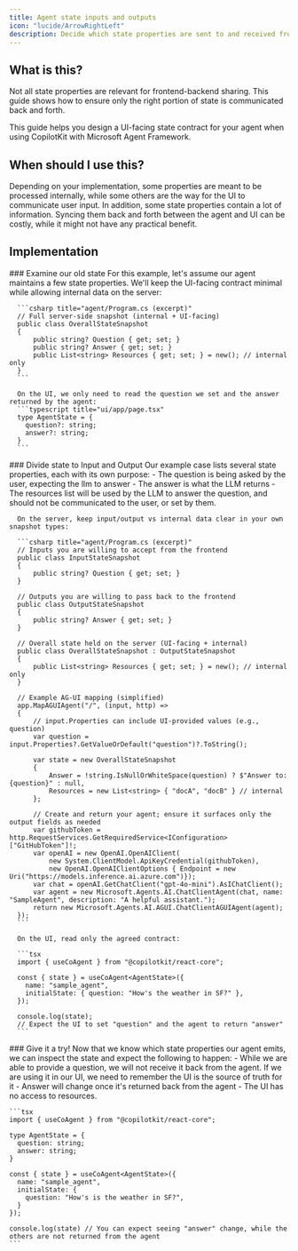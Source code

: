 ```yaml
---
title: Agent state inputs and outputs
icon: "lucide/ArrowRightLeft"
description: Decide which state properties are sent to and received from the frontend
---
```


## What is this?

Not all state properties are relevant for frontend-backend sharing.
This guide shows how to ensure only the right portion of state is communicated back and forth.

This guide helps you design a UI-facing state contract for your agent when using CopilotKit with Microsoft Agent Framework.

## When should I use this?

Depending on your implementation, some properties are meant to be processed internally, while some others are the way for the UI to communicate user input.
In addition, some state properties contain a lot of information. Syncing them back and forth between the agent and UI can be costly, while it might not have any practical benefit.

## Implementation

<Steps>
  <Step>
      ### Examine our old state
      For this example, let's assume our agent maintains a few state properties. We'll keep the UI-facing contract minimal while allowing internal data on the server:

      ```csharp title="agent/Program.cs (excerpt)"
      // Full server-side snapshot (internal + UI-facing)
      public class OverallStateSnapshot
      {
          public string? Question { get; set; }
          public string? Answer { get; set; }
          public List<string> Resources { get; set; } = new(); // internal only
      }
      ```

      On the UI, we only need to read the question we set and the answer returned by the agent:
      ```typescript title="ui/app/page.tsx"
      type AgentState = {
        question?: string;
        answer?: string;
      }
      ```
  </Step>
  <Step>
    ### Divide state to Input and Output
    Our example case lists several state properties, each with its own purpose:
      - The question is being asked by the user, expecting the llm to answer
      - The answer is what the LLM returns
      - The resources list will be used by the LLM to answer the question, and should not be communicated to the user, or set by them.

      On the server, keep input/output vs internal data clear in your own snapshot types:

      ```csharp title="agent/Program.cs (excerpt)"
      // Inputs you are willing to accept from the frontend
      public class InputStateSnapshot
      {
          public string? Question { get; set; }
      }

      // Outputs you are willing to pass back to the frontend
      public class OutputStateSnapshot
      {
          public string? Answer { get; set; }
      }

      // Overall state held on the server (UI-facing + internal)
      public class OverallStateSnapshot : OutputStateSnapshot
      {
          public List<string> Resources { get; set; } = new(); // internal only
      }

      // Example AG-UI mapping (simplified)
      app.MapAGUIAgent("/", (input, http) =>
      {
          // input.Properties can include UI-provided values (e.g., question)
          var question = input.Properties?.GetValueOrDefault("question")?.ToString();

          var state = new OverallStateSnapshot
          {
              Answer = !string.IsNullOrWhiteSpace(question) ? $"Answer to: {question}" : null,
              Resources = new List<string> { "docA", "docB" } // internal
          };

          // Create and return your agent; ensure it surfaces only the output fields as needed
          var githubToken = http.RequestServices.GetRequiredService<IConfiguration>["GitHubToken"]!;
          var openAI = new OpenAI.OpenAIClient(
              new System.ClientModel.ApiKeyCredential(githubToken),
              new OpenAI.OpenAIClientOptions { Endpoint = new Uri("https://models.inference.ai.azure.com")});
          var chat = openAI.GetChatClient("gpt-4o-mini").AsIChatClient();
          var agent = new Microsoft.Agents.AI.ChatClientAgent(chat, name: "SampleAgent", description: "A helpful assistant.");
          return new Microsoft.Agents.AI.AGUI.ChatClientAGUIAgent(agent);
      });
      ```

      On the UI, read only the agreed contract:

      ```tsx
      import { useCoAgent } from "@copilotkit/react-core";

      const { state } = useCoAgent<AgentState>({
        name: "sample_agent",
        initialState: { question: "How's the weather in SF?" },
      });

      console.log(state);
      // Expect the UI to set "question" and the agent to return "answer"
      ```
  </Step>
  <Step>
    ### Give it a try!
    Now that we know which state properties our agent emits, we can inspect the state and expect the following to happen:
    - While we are able to provide a question, we will not receive it back from the agent. If we are using it in our UI, we need to remember the UI is the source of truth for it
    - Answer will change once it's returned back from the agent
    - The UI has no access to resources.

    ```tsx
    import { useCoAgent } from "@copilotkit/react-core";

    type AgentState = {
      question: string;
      answer: string;
    }

    const { state } = useCoAgent<AgentState>({
      name: "sample_agent",
      initialState: {
        question: "How's is the weather in SF?",
      }
    });

    console.log(state) // You can expect seeing "answer" change, while the others are not returned from the agent
    ```
  </Step>
</Steps>

